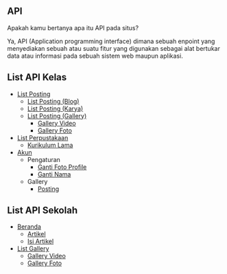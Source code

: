 
## API

Apakah kamu bertanya apa itu API pada situs?

Ya, API (Application programming interface) dimana sebuah enpoint yang menyediakan sebuah atau suatu fitur yang digunakan sebagai alat bertukar data atau informasi pada sebuah sistem web maupun aplikasi.

## List API Kelas

- [List Posting](/docs/kelas/catalogs)
  - [List Posting (Blog)](/docs/kelas/catalogs#blog)
  - [List Posting (Karya)](/docs/kelas/catalogs#karya)
  - [List Posting (Gallery)](/docs/kelas/catalogs#gallery)
    - [Gallery Video](/docs/kelas/catalogs#gallery-video)
    - [Gallery Foto](/docs/kelas/catalogs#gallery-foto)
- [List Perpustakaan](/docs/kelas/lib)
  - [Kurikulum Lama](/docs/kelas/lib#myedisi)
- [Akun](/docs/kelas/akun)
  - Pengaturan
    - [Ganti Foto Profile](/docs/kelas/akun#ganti-foto-profile)
    - [Ganti Nama](/docs/kelas/akun#ganti-nama)
  - Gallery
    - [Posting](/docs/kelas/akun#posting-gallery)

## List API Sekolah

- [Beranda](/docs/sekolah/beranda)
  - [Artikel](/docs/sekolah/read)
  - [Isi Artikel](/docs/sekolah/read-page)
- [List Gallery](/docs/sekolah/ls-gallery)
  - [Gallery Video](/docs/sekolah/glr-video)
  - [Gallery Foto](/docs/sekolah/glr-foto)